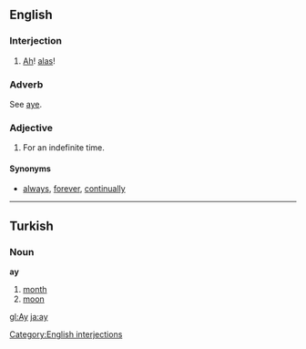 ==English==
===Interjection===
#[[Ah]]! [[alas]]!

===Adverb===
See [[aye]].

===Adjective===
#For an indefinite time.

====Synonyms====
*[[always]], [[forever]], [[continually]]
[[Category:English interjections]]
----
==Turkish==
===Noun===
'''ay'''

# [[month]]
# [[moon]]

[[gl:Ay]]
[[ja:ay]]